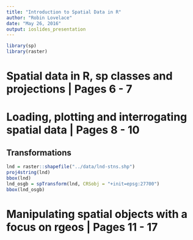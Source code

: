 ```yaml
---
title: "Introduction to Spatial Data in R"
author: "Robin Lovelace"
date: "May 26, 2016"
output: ioslides_presentation
---
```


```r
library(sp)
library(raster)
```

# Spatial data in R, sp classes and projections | Pages 6 - 7

# Loading, plotting and interrogating spatial data | Pages 8 - 10

## Transformations

```r
lnd = raster::shapefile("../data/lnd-stns.shp")
proj4string(lnd)
bbox(lnd)
lnd_osgb = spTransform(lnd, CRSobj = "+init=epsg:27700")
bbox(lnd_osgb)
```

# Manipulating spatial objects with a focus on rgeos | Pages 11 - 17

